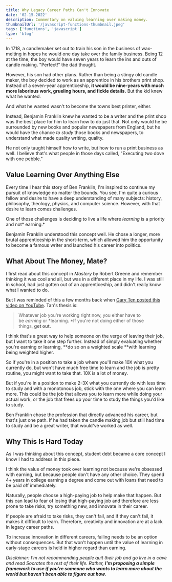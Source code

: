 ```yaml
---
title: Why Legacy Career Paths Can't Innovate
date: '02-15-2022'
description: Commentary on valuing learning over making money.
thumbnailUrl: '/javascript-functions-thumbnail.jpeg'
tags: ['functions', 'javascript']
type: 'blog'
---
```


In 1718, a candlemaker set out to train his son in the business of wax-melting in hopes he would one day take over the family business. Being 12 at the time, the boy would have seven years to learn the ins and outs of candle making. "Perfect!" the dad thought.

However, his son had other plans. Rather than being a stingy old candle maker, the boy decided to work as an apprentice in his brothers print shop. Instead of a seven-year apprenticeship, **it would be nine-years with much more laborious work, grueling hours, and fickle details.** But the kid knew what he wanted.

And what he wanted wasn't to become the towns best printer, either.

Instead, Benjamin Franklin knew he wanted to be a writer and the print shop was the best place for him to learn how to do just that. Not only would he be surrounded by new books and popular newspapers from England, but he would have the chance *to study* those books and newspapers, to understand what made quality writing, quality.

He not only taught himself how to write, but how to run a print business as well. I believe that's what people in those days called, "Executing two dove with one pebble."

Value Learning Over Anything Else
---------------------------------

Every time I hear this story of Ben Franklin, I'm inspired to continue my pursuit of knowledge no matter the bounds. You see, I'm quite a curious fellow and desire to have a deep understanding of many subjects: history, philosophy, theology, physics, and computer science. However, with that desire to learn comes challenges.

One of those challenges is deciding to live a life where *learning* is a priority and not* earning.*

Benjamin Franklin understood this concept well. He chose a longer, more brutal apprenticeship in the short-term, which allowed him the opportunity to become a famous writer and launched his career into politics.

What About The Money, Mate?
---------------------------

I first read about this concept in *Mastery* by Robert Greene and remember thinking it was cool and all, but was in a different place in my life. I was still in school, had just gotten out of an apprenticeship, and didn't really know what I wanted to do.

But I was reminded of this a few months back when [Gary Ten posted this video on YouTube](https://www.youtube.com/watch?v=eLelgy5zRv4). Tan's thesis is:

> Whatever job you're working right now, you either have to be *earning* or *learning. *If you're not doing either of those things, **get out.**

I think that's a great way to help someone on the verge of leaving their job, but I want to take it one step further. Instead of simply evaluating whether you're earning or learning, **do so on a weighted scale **with learning being weighted higher.

So if you're in a position to take a job where you'll make 10X what you currently do, but won't have much free time to learn and the job is pretty routine, you might want to take that. 10X is a lot of money.

But if you're in a position to make 2-3X what you currently do with less time to study and with a monotonous job, stick with the one where you can learn more. This could be the job that allows you to learn more while doing your actual work, or the job that frees up your time to study the things you'd like to study.

Ben Franklin chose the profession that directly advanced his career, but that's just one path. If he had taken the candle making job but still had time to study and be a great writer, that would've worked as well.

Why This Is Hard Today
----------------------

As I was thinking about this concept, student debt became a core concept I know I had to address in this piece.

I think the value of money took over learning not because we're obsessed with earning, but because people don't have any other choice. They spend 4+ years in college earning a degree and come out with loans that need to be paid off immediately.

Naturally, people choose a high-paying job to help make that happen. But this can lead to fear of losing that high-paying job and therefore are less prone to take risks, try something new, and innovate in their career.

If people are afraid to take risks, they can't fail, and if they can't fail, it makes it difficult to learn. Therefore, creativity and innovation are at a lack in legacy career paths.

To increase innovation in different careers, failing needs to be an option without consequences. But that won't happen until the value of learning in early-stage careers is held in higher regard than earning.

*Disclaimer: I'm not recommending people quit their job and go live in a cave and read Socrates the rest of their life. Rather, **I'm proposing a simple framework to use if you're someone who wants to learn more about the world but haven't been able to figure out how.***